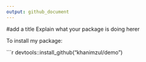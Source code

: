 ```yaml
---
output: github_document
---
```


#add a title
Explain what your package is doing herer

To install my package:

```r
devtools::install_github("khanimzul/demo")
